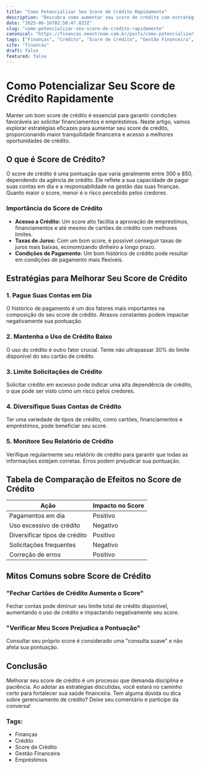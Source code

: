 ```yaml
---
title: "Como Potencializar Seu Score de Crédito Rapidamente"
description: "Descubra como aumentar seu score de crédito com estratégias eficazes e práticas para ter acesso a melhores condições financeiras."
date: "2025-06-16T02:50:47.833Z"
slug: "como-potencializar-seu-score-de-credito-rapidamente"
canonical: "https://financas.neostream.com.br/posts/como-potencializar-seu-score-de-credito-rapidamente"
tags: ["Finanças", "Crédito", "Score de Crédito", "Gestão Financeira", "Empréstimos"]
site: "financas"
draft: false
featured: false
---
```


# Como Potencializar Seu Score de Crédito Rapidamente

Manter um bom score de crédito é essencial para garantir condições favoráveis ao solicitar financiamentos e empréstimos. Neste artigo, vamos explorar estratégias eficazes para aumentar seu score de crédito, proporcionando maior tranquilidade financeira e acesso a melhores oportunidades de crédito.

## O que é Score de Crédito?

O score de crédito é uma pontuação que varia geralmente entre 300 e 850, dependendo da agência de crédito. Ele reflete a sua capacidade de pagar suas contas em dia e a responsabilidade na gestão das suas finanças. Quanto maior o score, menor é o risco percebido pelos credores.

### Importância do Score de Crédito

- **Acesso a Crédito:** Um score alto facilita a aprovação de empréstimos, financiamentos e até mesmo de cartões de crédito com melhores limites.
- **Taxas de Juros:** Com um bom score, é possível conseguir taxas de juros mais baixas, economizando dinheiro a longo prazo.
- **Condições de Pagamento:** Um bom histórico de crédito pode resultar em condições de pagamento mais flexíveis.

## Estratégias para Melhorar Seu Score de Crédito

### 1. Pague Suas Contas em Dia

O histórico de pagamento é um dos fatores mais importantes na composição do seu score de crédito. Atrasos constantes podem impactar negativamente sua pontuação.

### 2. Mantenha o Uso de Crédito Baixo

O uso do crédito é outro fator crucial. Tente não ultrapassar 30% do limite disponível do seu cartão de crédito.

### 3. Limite Solicitações de Crédito

Solicitar crédito em excesso pode indicar uma alta dependência de crédito, o que pode ser visto como um risco pelos credores.

### 4. Diversifique Suas Contas de Crédito

Ter uma variedade de tipos de crédito, como cartões, financiamentos e empréstimos, pode beneficiar seu score.

### 5. Monitore Seu Relatório de Crédito

Verifique regularmente seu relatório de crédito para garantir que todas as informações estejam corretas. Erros podem prejudicar sua pontuação.

## Tabela de Comparação de Efeitos no Score de Crédito

| Ação                     | Impacto no Score |
|--------------------------|------------------|
| Pagamentos em dia        | Positivo         |
| Uso excessivo de crédito | Negativo         |
| Diversificar tipos de crédito | Positivo    |
| Solicitações frequentes  | Negativo         |
| Correção de erros        | Positivo         |

## Mitos Comuns sobre Score de Crédito

### "Fechar Cartões de Crédito Aumenta o Score"

Fechar contas pode diminuir seu limite total de crédito disponível, aumentando o uso de crédito e impactando negativamente seu score.

### "Verificar Meu Score Prejudica a Pontuação"

Consultar seu próprio score é considerado uma "consulta suave" e não afeta sua pontuação.

## Conclusão

Melhorar seu score de crédito é um processo que demanda disciplina e paciência. Ao adotar as estratégias discutidas, você estará no caminho certo para fortalecer sua saúde financeira. Tem alguma dúvida ou dica sobre gerenciamento de crédito? Deixe seu comentário e participe da conversa!

### Tags: 

- Finanças
- Crédito
- Score de Crédito
- Gestão Financeira
- Empréstimos

